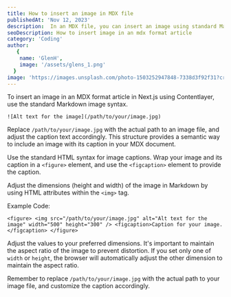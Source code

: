 ```yaml
---
title: How to insert an image in MDX file
publishedAt: 'Nov 12, 2023'
description:  In an MDX file, you can insert an image using standard Markdown syntax along with JSX if you need to apply additional attributes or styles to the image.
seoDescription: How to insert image in an mdx format article
category: 'Coding'
author:
   {
    name: 'GlenH',
    image: '/assets/glens_1.png'
  }
image: 'https://images.unsplash.com/photo-1503252947848-7338d3f92f31?crop=entropy&cs=tinysrgb&fit=max&fm=jpg&ixid=MnwxfDB8MXxyYW5kb218MHx8fHx8fHx8MTY4MzM3MzU2NA&ixlib=rb-4.0.3&q=80&utm_campaign=api-credit&utm_medium=referral&utm_source=unsplash_source&w=1080'
---
```


To insert an image in an MDX format article in Next.js using Contentlayer, use the standard Markdown image syntax. 

```
![Alt text for the image](/path/to/your/image.jpg)
```

Replace ```/path/to/your/image.jpg``` with the actual path to an image file, and adjust the caption text accordingly. This structure provides a semantic way to include an image with its caption in your MDX document.

Use the standard HTML syntax for image captions. Wrap your image and its caption in a `<figure>` element, and use the `<figcaption>` element to provide the caption.

Adjust the dimensions (height and width) of the image in Markdown by using HTML attributes within the `<img>` tag.

Example Code:

```
<figure> <img src="/path/to/your/image.jpg" alt="Alt text for the image" width="500" height="300" /> <figcaption>Caption for your image.</figcaption> </figure>
```

Adjust the values to your preferred dimensions. It's important to maintain the aspect ratio of the image to prevent distortion. If you set only one of ```width``` or ```height```, the browser will automatically adjust the other dimension to maintain the aspect ratio.

Remember to replace ```/path/to/your/image.jpg``` with the actual path to your image file, and customize the caption accordingly.